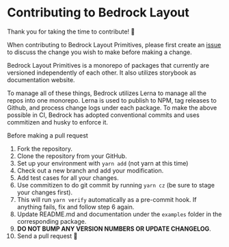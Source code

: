 
<Meta title="Contributing" />

# Contributing to Bedrock Layout

Thank you for taking the time to contribute! 🎉

When contributing to Bedrock Layout Primitives, please first create an [issue](https://github.com/Bedrock-Layouts/Bedrock/issues) to discuss the change you wish to make before making a change.

Bedrock Layout Primitives is a monorepo of packages that currently are versioned independently of each other. It also utilizes storybook as documentation website.

To manage all of these things, Bedrock utilizes Lerna to manage all the repos into one monorepo. Lerna is used to publish to NPM, tag releases to Github, and process change logs under each package. To make the above possible in CI, Bedrock has adopted conventional commits and uses commitizen and husky to enforce it.

Before making a pull request

1. Fork the repository.
2. Clone the repository from your GitHub.
3. Set up your environment with `yarn add` (not yarn at this time)
4. Check out a new branch and add your modification.
5. Add test cases for all your changes.
6. Use commitizen to do git commit by running `yarn cz` (be sure to stage your changes first).
7. This will run `yarn verify` automatically as a pre-commit hook. If anything fails, fix and follow step 6 again.
8. Update README.md and documentation under the `examples` folder in the corresponding package.
9. **DO NOT BUMP ANY VERSION NUMBERS OR UPDATE CHANGELOG**.
10. Send a pull request 🙏
